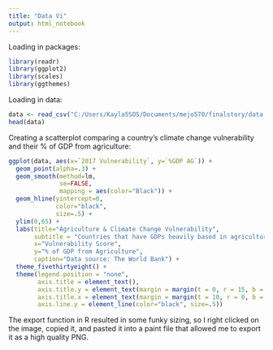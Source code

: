 ```yaml
---
title: "Data Vi"
output: html_notebook
---
```


Loading in packages:
```r
library(readr) 
library(ggplot2)
library(scales)
library(ggthemes)
```

Loading in data:
```r
data <- read_csv("C:/Users/Kayla5SOS/Documents/mejo570/finalstory/data.csv")
head(data)
```

Creating a scatterplot comparing a country's climate change vulnerability and their % of GDP from agriculture: 
```r
ggplot(data, aes(x=`2017 Vulnerability`, y=`%GDP AG`)) + 
  geom_point(alpha=.3) + 
  geom_smooth(method=lm, 
              se=FALSE, 
              mapping = aes(color="Black")) + 
  geom_hline(yintercept=0, 
             color="black", 
             size=.5) +
  ylim(0,65) +
  labs(title="Agriculture & Climate Change Vulnerability", 
       subtitle = "Countries that have GDPs heavily based in agricultural industries are more \nvulnerable to the impacts of climate change than countries that don't.\n  ",
       x="Vulnerability Score",
       y="% of GDP from Agriculture", 
       caption="Data source: The World Bank") +  
  theme_fivethirtyeight() + 
  theme(legend.position = "none", 
        axis.title = element_text(), 
        axis.title.y = element_text(margin = margin(t = 0, r = 15, b = 10, l = 0)), 
        axis.title.x = element_text(margin = margin(t = 10, r = 0, b = 10, l = 0)), 
        axis.line.y = element_line(color="black", size=.5))
```

The export function in R resulted in some funky sizing, so I right clicked on the image, copied it, and pasted it into a paint file that allowed me to export it as a high quality PNG. 




